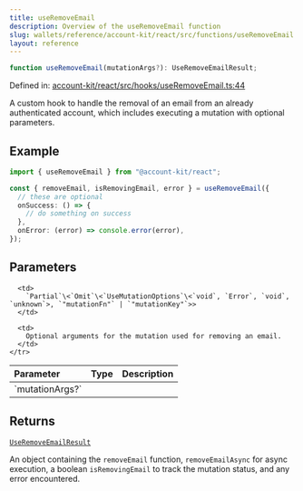 ```yaml
---
title: useRemoveEmail
description: Overview of the useRemoveEmail function
slug: wallets/reference/account-kit/react/src/functions/useRemoveEmail
layout: reference
---
```


```ts
function useRemoveEmail(mutationArgs?): UseRemoveEmailResult;
```

Defined in: [account-kit/react/src/hooks/useRemoveEmail.ts:44](https://github.com/alchemyplatform/aa-sdk/blob/e3c1a23e6e03f44bf2db3afddb97a91b175cba58/account-kit/react/src/hooks/useRemoveEmail.ts#L44)

A custom hook to handle the removal of an email from an already authenticated account, which includes executing a mutation with optional parameters.

## Example

```ts twoslash
import { useRemoveEmail } from "@account-kit/react";

const { removeEmail, isRemovingEmail, error } = useRemoveEmail({
  // these are optional
  onSuccess: () => {
    // do something on success
  },
  onError: (error) => console.error(error),
});
```

## Parameters

<table>
  <thead>
    <tr>
      <th align="left">Parameter</th>
      <th align="left">Type</th>
      <th align="left">Description</th>
    </tr>
  </thead>

  <tbody>
    <tr>
      <td>
        `mutationArgs?`
      </td>

      <td>
        `Partial`\<`Omit`\<`UseMutationOptions`\<`void`, `Error`, `void`, `unknown`>, `"mutationFn"` | `"mutationKey"`>>
      </td>

      <td>
        Optional arguments for the mutation used for removing an email.
      </td>
    </tr>

  </tbody>
</table>

## Returns

[`UseRemoveEmailResult`](../type-aliases/UseRemoveEmailResult.mdx)

An object containing the `removeEmail` function, `removeEmailAsync` for async execution, a boolean `isRemovingEmail` to track the mutation status, and any error encountered.
